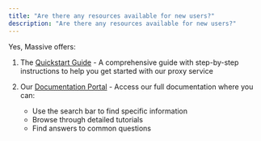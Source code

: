 ```yaml
---
title: "Are there any resources available for new users?"
description: "Are there any resources available for new users?"
---
```


Yes, Massive offers:

1. The [Quickstart Guide](https://docs.joinmassive.com/residential/quickstart) - A comprehensive guide with step-by-step instructions to help you get started with our proxy service

2. Our [Documentation Portal](https://docs.joinmassive.com/residential) - Access our full documentation where you can:
   - Use the search bar to find specific information
   - Browse through detailed tutorials
   - Find answers to common questions
